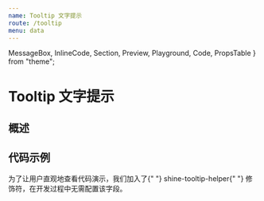 ```yaml
---
name: Tooltip 文字提示
route: /tooltip
menu: data
---
```


  MessageBox,
  InlineCode,
  Section,
  Preview,
  Playground,
  Code,
  PropsTable
} from "theme";


# Tooltip 文字提示

## 概述


## 代码示例

<MessageBox messageType="info">
  为了让用户直观地查看代码演示，我们加入了{" "}
  <InlineCode>shine-tooltip-helper</InlineCode>{" "}
  修饰符，在开发过程中无需配置该字段。
</MessageBox>

